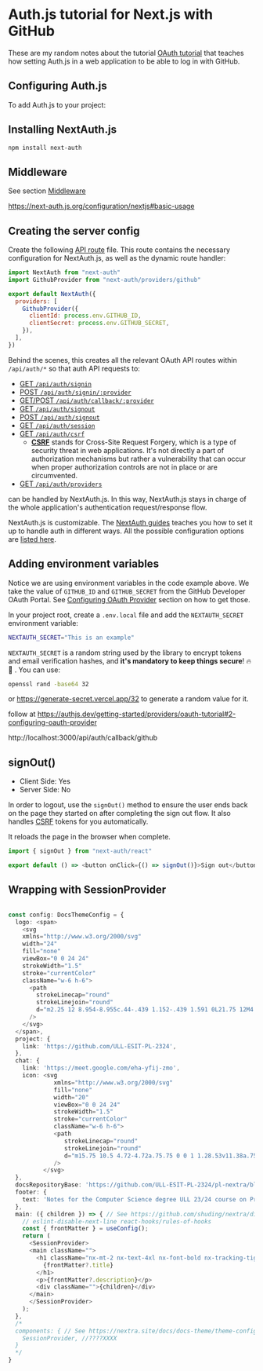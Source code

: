 
# Auth.js tutorial for Next.js with GitHub

These are my random notes about the tutorial [OAuth tutorial](https://authjs.dev/getting-started/providers/oauth-tutorial) that teaches how setting Auth.js in a web application to be able to log in with GitHub.

## Configuring Auth.js

To add Auth.js to your project:

## Installing NextAuth.js

```bash npm2yarn
npm install next-auth
```

## Middleware

See section [Middleware](https://next-auth.js.org/configuration/nextjs#middleware)


https://next-auth.js.org/configuration/nextjs#basic-usage

## Creating the server config

Create the following [API route](https://nextjs.org/docs/api-routes/dynamic-api-routes#catch-all-api-routes) file. This route contains the necessary configuration for NextAuth.js, as well as the dynamic route handler:

```js filename="pages/api/auth/[...nextauth].js"
import NextAuth from "next-auth"
import GithubProvider from "next-auth/providers/github"

export default NextAuth({
  providers: [
    GithubProvider({
      clientId: process.env.GITHUB_ID,
      clientSecret: process.env.GITHUB_SECRET,
    }),
  ],
})
```

<Callout type="info">

Behind the scenes, this creates all the relevant OAuth API routes within `/api/auth/*` so that auth API requests to:

- [GET `/api/auth/signin`](https://authjs.dev/reference/rest-api#get--apiauthsignin)
- [POST `/api/auth/signin/:provider`](https://authjs.dev/reference/rest-api#post--apiauthsigninprovider)
- [GET/POST `/api/auth/callback/:provider`](https://authjs.dev/reference/rest-api#get--post--apiauthcallbackprovider)
- [GET `/api/auth/signout`](https://authjs.dev/reference/rest-api#get--apiauthsignout)
- [POST `/api/auth/signout`](https://authjs.dev/reference/rest-api#post--apiauthsignout)
- [GET `/api/auth/session`](https://authjs.dev/reference/rest-api#get--apiauthsession)
- [GET `/api/auth/csrf`](https://authjs.dev/reference/rest-api#get--apiauthcsrf)
  - **[CSRF](/nextra-playground/authorization/csrf)** stands for Cross-Site Request Forgery, which is a type of security threat in web applications. It's not directly a part of authorization mechanisms but rather a vulnerability that can occur when proper authorization controls are not in place or are circumvented. 
- [GET `/api/auth/providers`](https://authjs.dev/reference/rest-api#get--apiauthproviders)

can be handled by NextAuth.js. In this way, NextAuth.js stays in charge of the whole application's authentication request/response flow.

NextAuth.js is customizable. The [NextAuth guides](https://authjs.dev/guides) teaches you how to set it up to handle auth in different ways. All the possible configuration options are [listed here](https://authjs.dev//reference/core#authconfig).
</Callout>

## Adding environment variables

Notice we are using environment variables in the code example above. 
We take the value of `GITHUB_ID` and `GITHUB_SECRET` from the GitHub Developer OAuth Portal. 
See [Configuring OAuth Provider](https://authjs.dev/getting-started/providers/oauth-tutorial#2-configuring-oauth-provider) section on how to get those.

In your project root, create a `.env.local` file and add the `NEXTAUTH_SECRET` environment variable:

```bash filename=".env.local" copy {1}
NEXTAUTH_SECRET="This is an example"
```

`NEXTAUTH_SECRET` is a random string used by the library to encrypt tokens and email verification hashes,
 and **it's mandatory to keep things secure**! 🔥 🔐 . You can use:

```bash copy {1}
openssl rand -base64 32
```

or https://generate-secret.vercel.app/32 to generate a random value for it.


follow at 
https://authjs.dev/getting-started/providers/oauth-tutorial#2-configuring-oauth-provider


http://localhost:3000/api/auth/callback/github

## signOut()

- Client Side: Yes
- Server Side: No

In order to logout, use the `signOut()` method to ensure the user ends back on the page they started on after completing the sign out flow. It also handles [CSRF](/nextra-playground/authorization/csrf) tokens for you automatically.

It reloads the page in the browser when complete.

```js
import { signOut } from "next-auth/react"

export default () => <button onClick={() => signOut()}>Sign out</button>

```

## Wrapping with SessionProvider


```ts

const config: DocsThemeConfig = {
  logo: <span>
    <svg 
    xmlns="http://www.w3.org/2000/svg" 
    width="24"
    fill="none" 
    viewBox="0 0 24 24" 
    strokeWidth="1.5" 
    stroke="currentColor" 
    className="w-6 h-6">
      <path 
        strokeLinecap="round" 
        strokeLinejoin="round" 
        d="m2.25 12 8.954-8.955c.44-.439 1.152-.439 1.591 0L21.75 12M4.5 9.75v10.125c0 .621.504 1.125 1.125 1.125H9.75v-4.875c0-.621.504-1.125 1.125-1.125h2.25c.621 0 1.125.504 1.125 1.125V21h4.125c.621 0 1.125-.504 1.125-1.125V9.75M8.25 21h8.25" 
      />
    </svg>
  </span>,
  project: {
    link: 'https://github.com/ULL-ESIT-PL-2324',
  },
  chat: {
    link: 'https://meet.google.com/eha-yfij-zmo',
    icon: <svg 
             xmlns="http://www.w3.org/2000/svg" 
             fill="none" 
             width="20"
             viewBox="0 0 24 24" 
             strokeWidth="1.5" 
             stroke="currentColor" 
             className="w-6 h-6">
             <path 
                strokeLinecap="round" 
                strokeLinejoin="round" 
                d="m15.75 10.5 4.72-4.72a.75.75 0 0 1 1.28.53v11.38a.75.75 0 0 1-1.28.53l-4.72-4.72M4.5 18.75h9a2.25 2.25 0 0 0 2.25-2.25v-9a2.25 2.25 0 0 0-2.25-2.25h-9A2.25 2.25 0 0 0 2.25 7.5v9a2.25 2.25 0 0 0 2.25 2.25Z" 
             />
          </svg>
  },
  docsRepositoryBase: 'https://github.com/ULL-ESIT-PL-2324/pl-nextra/blob/main/',
  footer: {
    text: 'Notes for the Computer Science degree ULL 23/24 course on Programming Languages',
  },
  main: ({ children }) => { // See https://github.com/shuding/nextra/discussions/1508#discussioncomment-4990229
    // eslint-disable-next-line react-hooks/rules-of-hooks
    const { frontMatter } = useConfig();
    return (
      <SessionProvider>
      <main className="">
        <h1 className="nx-mt-2 nx-text-4xl nx-font-bold nx-tracking-tight">
          {frontMatter?.title}
        </h1>
        <p>{frontMatter?.description}</p>
        <div className="">{children}</div>
      </main>
      </SessionProvider>
    );
  },
  /*
  components: { // See https://nextra.site/docs/docs-theme/theme-configuration#mdx-components
    SessionProvider, //????XXXX
  }
  */
}
```
